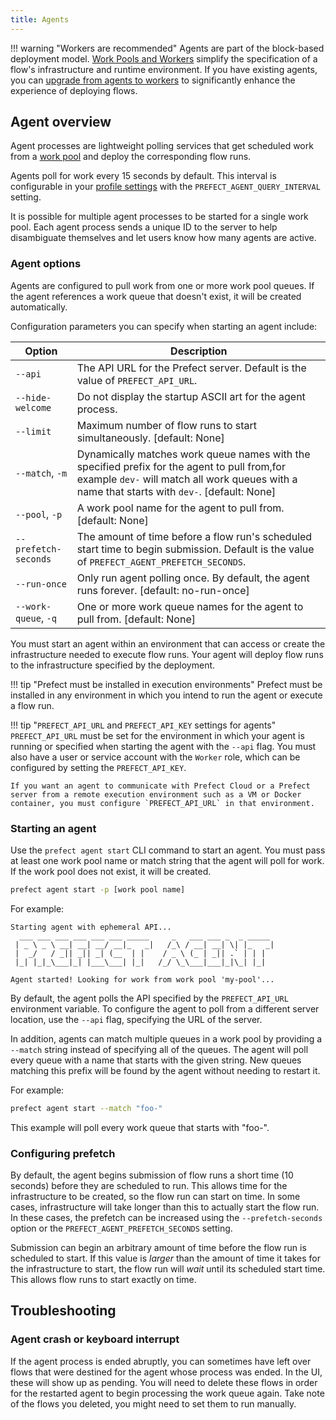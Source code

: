 ```yaml
---
title: Agents
---
```



!!! warning "Workers are recommended"
    Agents are part of the block-based deployment model. [Work Pools and Workers](/2.19.4/concepts/work-pools/) simplify the specification of a flow's infrastructure and runtime environment. If you have existing agents, you can [upgrade from agents to workers](/2.19.4/guides/upgrade-guide-agents-to-workers/) to significantly enhance the experience of deploying flows.

## Agent overview

Agent processes are lightweight polling services that get scheduled work from a [work pool](#work-pool-overview) and deploy the corresponding flow runs.

Agents poll for work every 15 seconds by default. This interval is configurable in your [profile settings](/2.19.4/concepts/settings/) with the `PREFECT_AGENT_QUERY_INTERVAL` setting.

It is possible for multiple agent processes to be started for a single work pool. Each agent process sends a unique ID to the server to help disambiguate themselves and let users know how many agents are active.

### Agent options

Agents are configured to pull work from one or more work pool queues. If the agent references a work queue that doesn't exist, it will be created automatically.

Configuration parameters you can specify when starting an agent include:

| Option                                            | Description                                                                                                                                                                                  |
| ------------------------------------------------- | -------------------------------------------------------------------------------------------------------------------------------------------------------------------------------------------- |
| `--api`                                           | The API URL for the Prefect server. Default is the value of `PREFECT_API_URL`.                                                                                                               |
| `--hide-welcome`                                  | Do not display the startup ASCII art for the agent process.                                                                                                                                  |
| `--limit`                                         | Maximum number of flow runs to start simultaneously. [default: None]                                                                                                                         |
| `--match`, `-m`                                   | Dynamically matches work queue names with the specified prefix for the agent to pull from,for example `dev-` will match all work queues with a name that starts with `dev-`. [default: None] |
| `--pool`, `-p`                                    | A work pool name for the agent to pull from. [default: None]                                                                                                                                 |
| <span class="no-wrap">`--prefetch-seconds`</span> | The amount of time before a flow run's scheduled start time to begin submission. Default is the value of `PREFECT_AGENT_PREFETCH_SECONDS`.                                                   |
| `--run-once`                                      | Only run agent polling once. By default, the agent runs forever. [default: no-run-once]                                                                                                      |
| `--work-queue`, `-q`                              | One or more work queue names for the agent to pull from. [default: None]                                                                                                                     |

You must start an agent within an environment that can access or create the infrastructure needed to execute flow runs. Your agent will deploy flow runs to the infrastructure specified by the deployment.

!!! tip "Prefect must be installed in execution environments"
    Prefect must be installed in any environment in which you intend to run the agent or execute a flow run.

!!! tip "`PREFECT_API_URL` and `PREFECT_API_KEY` settings for agents"
    `PREFECT_API_URL` must be set for the environment in which your agent is running or specified when starting the agent with the `--api` flag. You must also have a user or service account with the `Worker` role, which can be configured by setting the `PREFECT_API_KEY`.

    If you want an agent to communicate with Prefect Cloud or a Prefect server from a remote execution environment such as a VM or Docker container, you must configure `PREFECT_API_URL` in that environment.

### Starting an agent

Use the `prefect agent start` CLI command to start an agent. You must pass at least one work pool name or match string that the agent will poll for work. If the work pool does not exist, it will be created.

```bash
prefect agent start -p [work pool name]
```

For example:

```{.output .no-copy}
Starting agent with ephemeral API...
  ___ ___ ___ ___ ___ ___ _____     _   ___ ___ _  _ _____
 | _ \ _ \ __| __| __/ __|_   _|   /_\ / __| __| \| |_   _|
 |  _/   / _|| _|| _| (__  | |    / _ \ (_ | _|| .` | | |
 |_| |_|_\___|_| |___\___| |_|   /_/ \_\___|___|_|\_| |_|

Agent started! Looking for work from work pool 'my-pool'...
```

By default, the agent polls the API specified by the `PREFECT_API_URL` environment variable. To configure the agent to poll from a different server location, use the `--api` flag, specifying the URL of the server.

In addition, agents can match multiple queues in a work pool by providing a `--match` string instead of specifying all of the queues. The agent will poll every queue with a name that starts with the given string. New queues matching this prefix will be found by the agent without needing to restart it.

For example:

```bash
prefect agent start --match "foo-"
```

This example will poll every work queue that starts with "foo-".

### Configuring prefetch

By default, the agent begins submission of flow runs a short time (10 seconds) before they are scheduled to run. This allows time for the infrastructure to be created, so the flow run can start on time. In some cases, infrastructure will take longer than this to actually start the flow run. In these cases, the prefetch can be increased using the `--prefetch-seconds` option or the `PREFECT_AGENT_PREFETCH_SECONDS` setting.

Submission can begin an arbitrary amount of time before the flow run is scheduled to start. If this value is _larger_ than the amount of time it takes for the infrastructure to start, the flow run will _wait_ until its scheduled start time. This allows flow runs to start exactly on time.

## Troubleshooting

### Agent crash or keyboard interrupt

If the agent process is ended abruptly, you can sometimes have left over flows that were destined for the agent whose process was ended. In the UI, these will show up as pending. You will need to delete these flows in order for the restarted agent to begin processing the work queue again. Take note of the flows you deleted, you might need to set them to run manually.
